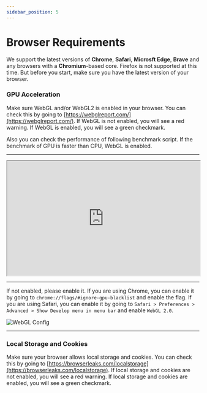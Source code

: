 ```yaml
---
sidebar_position: 5
---
```


# Browser Requirements

We support the latest versions of **Chrome**, **Safari**, **Microsft Edge**, **Brave** and any browsers with a **Chromium**-based core. Firefox is not supported at this time. But before you start, make sure you have the latest version of your browser.

### GPU Acceleration

Make sure WebGL and/or WebGL2 is enabled in your browser. You can check this by going to [https://webglreport.com/](https://webglreport.com/). If WebGL is not enabled, you will see a red warning. If WebGL is enabled, you will see a green checkmark.

Also you can check the performance of following benchmark script. If the benchmark of GPU is faster than CPU, WebGL is enabled.

---

<iframe src="https://hlab.app/s/docs/gpu_acceleration_demo_1"
    width="100%"
    height="300px">
</iframe>

---

If not enabled, please enable it. If you are using Chrome, you can enable it by going to `chrome://flags/#ignore-gpu-blacklist` and enable the flag. If you are using Safari, you can enable it by going to `Safari > Preferences > Advanced > Show Develop menu in menu bar` and enable `WebGL 2.0`.

![WebGL Config](/img/browser_requirements_webgl.jpg)

---

### Local Storage and Cookies

Make sure your browser allows local storage and cookies. You can check this by going to [https://browserleaks.com/localstorage](https://browserleaks.com/localstorage). If local storage and cookies are not enabled, you will see a red warning. If local storage and cookies are enabled, you will see a green checkmark.